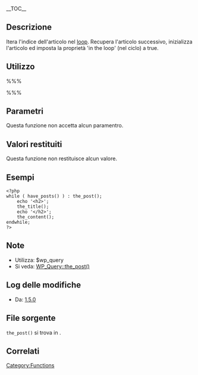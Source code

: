 {{Languages|
{{en|Function Reference/the post}}
{{es|Función de referencia/the post}}
{{fr|Fonctions_de_référence/the post}}
{{it|Riferimento funzioni/the post}}
{{ja|関数リファレンス/the_post}}
}}
__TOC__
== Descrizione ==

Itera l'indice dell'articolo nel [[it:Il Loop|loop]]. Recupera l'articolo successivo, inizializza l'articolo ed imposta la proprietà 'in the loop' (nel ciclo) a true.

== Utilizzo ==

%%%<?php the_post(); ?>%%%

== Parametri ==

Questa funzione non accetta alcun paramentro.

== Valori restituiti ==

Questa funzione non restituisce alcun valore.

== Esempi ==

<pre>
<?php
while ( have_posts() ) : the_post();
	echo '<h2>';
	the_title();
	echo '</h2>';
	the_content();
endwhile;
?>
</pre>

== Note ==

* Utilizza: $wp_query
* Si veda: [[it:Riferimento classi/WP Query|WP_Query::the_post()]]

== Log delle modifiche ==

* Da: [[Version 1.5|1.5.0]]

== File sorgente ==

<tt>the_post()</tt> si trova in {{Trac|wp-includes/query.php}}.

== Correlati ==

{{it:Query Tags}}
{{it:Tag Footer}}

[[Category:Functions]]